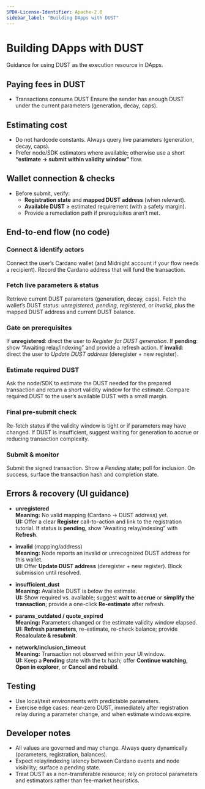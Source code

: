 ```yaml
---
SPDX-License-Identifier: Apache-2.0
sidebar_label: "Building DApps with DUST"
---
```


# Building DApps with DUST

Guidance for using DUST as the execution resource in DApps.

## Paying fees in DUST

- Transactions consume DUST Ensure the sender has enough DUST under the current parameters (generation, decay, caps).

## Estimating cost

- Do not hardcode constants. Always query live parameters (generation, decay, caps).
- Prefer node/SDK estimators where available; otherwise use a short **“estimate → submit within validity window”** flow.

## Wallet connection & checks

- Before submit, verify:
  - **Registration state** and **mapped DUST address** (when relevant).
  - **Available DUST** ≥ estimated requirement (with a safety margin).
  - Provide a remediation path if prerequisites aren’t met.

## End-to-end flow (no code)

### Connect & identify actors
<StepsProvider>
  <Step>Connect the user’s Cardano wallet (and Midnight account if your flow needs a recipient).</Step>
  <Step>Record the Cardano address that will fund the transaction.</Step>
</StepsProvider>

### Fetch live parameters & status
<StepsProvider>
  <Step>Retrieve current DUST parameters (generation, decay, caps).</Step>
  <Step>Fetch the wallet’s DUST status: <em>unregistered</em>, <em>pending</em>, <em>registered</em>, or <em>invalid</em>, plus the mapped DUST address and current DUST balance.</Step>
</StepsProvider>

### Gate on prerequisites
<StepsProvider>
  <Step>If <strong>unregistered</strong>: direct the user to <em>Register for DUST generation</em>.</Step>
  <Step>If <strong>pending</strong>: show “Awaiting relay/indexing” and provide a refresh action.</Step>
  <Step>If <strong>invalid</strong>: direct the user to <em>Update DUST address</em> (deregister + new register).</Step>
</StepsProvider>

### Estimate required DUST
<StepsProvider>
  <Step>Ask the node/SDK to estimate the DUST needed for the prepared transaction and return a short validity window for the estimate.</Step>
  <Step>Compare required DUST to the user’s available DUST with a small margin.</Step>
</StepsProvider>

### Final pre-submit check
<StepsProvider>
  <Step>Re-fetch status if the validity window is tight or if parameters may have changed.</Step>
  <Step>If DUST is insufficient, suggest waiting for generation to accrue or reducing transaction complexity.</Step>
</StepsProvider>

### Submit & monitor
<StepsProvider>
  <Step>Submit the signed transaction.</Step>
  <Step>Show a <em>Pending</em> state; poll for inclusion. On success, surface the transaction hash and completion state.</Step>
</StepsProvider>

## Errors & recovery (UI guidance)

- **unregistered**  
  **Meaning:** No valid mapping (Cardano → DUST address) yet.  
  **UI:** Offer a clear **Register** call-to-action and link to the registration tutorial. If status is **pending**, show “Awaiting relay/indexing” with **Refresh**.

- **invalid** (mapping/address)  
  **Meaning:** Node reports an invalid or unrecognized DUST address for this wallet.  
  **UI:** Offer **Update DUST address** (deregister + new register). Block submission until resolved.

- **insufficient_dust**  
  **Meaning:** Available DUST is below the estimate.  
  **UI:** Show required vs. available; suggest **wait to accrue** or **simplify the transaction**; provide a one-click **Re-estimate** after refresh.

- **params_outdated / quote_expired**  
  **Meaning:** Parameters changed or the estimate validity window elapsed.  
  **UI:** **Refresh parameters**, re-estimate, re-check balance; provide **Recalculate & resubmit**.

- **network/inclusion_timeout**  
  **Meaning:** Transaction not observed within your UI window.  
  **UI:** Keep a **Pending** state with the tx hash; offer **Continue watching**, **Open in explorer**, or **Cancel and rebuild**.

## Testing

- Use local/test environments with predictable parameters.
- Exercise edge cases: near-zero DUST, immediately after registration relay during a parameter change, and when estimate windows expire.

## Developer notes

- All values are governed and may change. Always query dynamically (parameters, registration, balances).
- Expect relay/indexing latency between Cardano events and node visibility; surface a pending state.
- Treat DUST as a non-transferable resource; rely on protocol parameters and estimators rather than fee-market heuristics.



